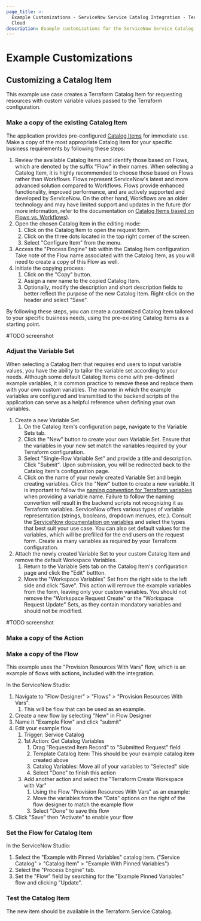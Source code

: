 ```yaml
---
page_title: >-
  Example Customizations - ServiceNow Service Catalog Integration - Terraform
  Cloud
description: Example customizations for the ServiceNow Service Catalog Integration.
---
```


# Example Customizations

## Customizing a Catalog Item

This example use case creates a Terraform Catalog Item for requesting resources
with custom variable values passed to the Terraform configuration.

### Make a copy of the existing Catalog Item

The application provides pre-configured [Catalog
Items](/terraform/cloud-docs/integrations/service-now/service-catalog-terraform/developer-reference#example-service-catalog-flows-and-actions)
for immediate use. Make a copy of the most appropriate Catalog Item for your
specific business requirements by following these steps:

1. Review the available Catalog Items and identify those based on Flows, which
   are denoted by the suffix "Flow" in their names. When selecting a Catalog
   Item, it is highly recommended to choose those based on Flows rather than
   Workflows. Flows represent ServiceNow's latest and more advanced solution
   compared to Workflows. Flows provide enhanced functionality, improved
   performance, and are actively supported and developed by ServiceNow. On the
   other hand, Workflows are an older technology and may have limited support
   and updates in the future (for more information, refer to the documentation
   on [Catalog Items based on Flows vs.
   Workflows](/terraform/cloud-docs/integrations/service-now/service-catalog-terraform/developer-reference#example-service-catalog-flows-and-actions)).
1. Open the chosen Catalog Item in the editing mode: 
   1. Click on the Catalog Item to open the request form. 
   1. Click on the three dots located in the top right corner of the screen. 
   1. Select "Configure Item" from the menu.
1. Access the "Process Engine" tab within the Catalog Item configuration. Take
   note of the Flow name associated with the Catalog Item, as you will need to
   create a copy of this Flow as well.
1. Initiate the copying process: 
   1. Click on the "Copy" button. 
   1. Assign a new name to the copied Catalog Item. 
   1. Optionally, modify the description and short description fields to better
   reflect the purpose of the new Catalog Item. Right-click on the header and
   select "Save".

By following these steps, you can create a customized Catalog Item tailored to
your specific business needs, using the pre-existing Catalog Items as a starting
point.

#TODO screenshot

### Adjust the Variable Set

When selecting a Catalog Item that requires end users to input variable values,
you have the ability to tailor the variable set according to your needs.
Although some default Catalog Items come with pre-defined example variables, it
is common practice to remove these and replace them with your own custom
variables. The manner in which the example variables are configured and
transmitted to the backend scripts of the application can serve as a helpful
reference when defining your own variables.

1. Create a new Variable Set.
   1. On the Catalog Item's configuration page, navigate to the Variable Sets tab.
   1. Click the "New" button to create your own Variable Set. Ensure that the
   variables in your new set match the variables required by your Terraform
   configuration.
   1. Select "Single-Row Variable Set" and provide a title and description.
   Click "Submit". Upon submission, you will be redirected back to the Catalog
   Item's configuration page.
   1. Click on the name of your newly created Variable Set and begin creating
   variables. Click the "New" button to create a new variable. It is important
   to follow the [naming convention for Terraform
   variables](/terraform/cloud-docs/integrations/service-now/service-catalog-terraform/developer-reference#terraform-variables-and-servicenow-variable-sets)
   when providing a variable name. Failure to follow the naming convertion will
   result in the backend scripts not recognizing it as Terraform variables.
   ServiceNow offers various types of variable representation (strings,
   booleans, dropdown menues, etc.). Consult the [ServiceNow documentation on
   variables](https://docs.servicenow.com/csh?topicname=c_ServiceCatalogVariables.html&version=latest)
   and select the types that best suit your use case. You can also set default
   values for the variables, which will be prefilled for the end users on the
   request form. Create as many variables as required by your Terraform
   configuration.
2. Attach the newly created Variable Set to your custom Catalog Item and remove
the default Workspace Variables.
   1. Return to the Variable Sets tab on the Catalog Item's configuration page
   and click the "Edit" buttton. 
   1. Move the "Workspace Variables" Set from the right side to the left side and
   click "Save". This action will remove the example variables from the form,
   leaving only your custom variables. You should not remove the "Workspace
   Request Create" or the "Workspace Request Update" Sets, as they contain
   mandatory variables and should not be modified.

#TODO screenshot

### Make a copy of the Action

### Make a copy of the Flow

This example uses the "Provision Resources With Vars" flow, which is an example of flows with actions, included with the integration.

In the ServiceNow Studio:

1. Navigate to "Flow Designer" > "Flows" > "Provision Resources With Vars".
   1. This will be flow that can be used as an example.
1. Create a new flow by selecting "New" in Flow Designer
1. Name it "Example Flow" and click "submit"
1. Edit your example flow
   1. Trigger: Service Catalog
   1. 1st Action: Get Catalog Variables
      1. Drag "Requested Item Record" to "Submitted Request" field
      1. Template Catalog Item: This should be your example catalog item created above
      1. Catalog Variables: Move all of your variables to "Selected" side
      1. Select "Done" to finish this action
   1. Add another action and select the "Terraform Create Workspace with Var"
      1. Using the Flow "Provision Resources With Vars" as an example:
      1. Move the variables from the "Data" options on the right of the flow designer to match the example flow
      1. Select "Done" to save this flow
1. Click "Save" then "Activate" to enable your flow

### Set the Flow for Catalog Item

In the ServiceNow Studio:

1. Select the "Example with Pinned Variables" catalog item. ("Service Catalog" > "Catalog Item" > "Example With Pinned Variables")
1. Select the "Process Engine" tab.
1. Set the "Flow" field by searching for the "Example Pinned Variables" flow and clicking "Update".

### Test the Catalog Item

The new item should be available in the Terraform Service Catalog. 
